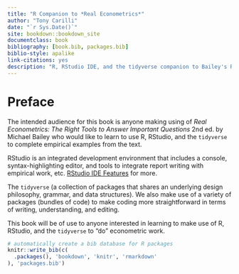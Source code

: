 ```yaml
--- 
title: "R Companion to *Real Econometrics*"
author: "Tony Carilli"
date: "`r Sys.Date()`"
site: bookdown::bookdown_site
documentclass: book
bibliography: [book.bib, packages.bib]
biblio-style: apalike
link-citations: yes
description: "R, RStudio IDE, and the tidyverse companion to Bailey's Real Econometrics"
---
```


# Preface

The intended audience for this book is anyone making using of *Real Econometrics: The Right Tools to Answer Important Questions* 2nd ed. by Michael Bailey who would like to learn to use R, RStudio, and the `tidyverse` to complete empirical examples from the text.  

RStudio is an integrated development environment that includes a console, syntax-highlighting editor, and tools to integrate report writing with empirical work, etc. [RStudio IDE Features](https://rstudio.com/products/rstudio/features/) for more.    

The `tidyverse` (a collection of packages that shares an underlying design philosophy, grammar, and data structures).  We also make use of a variety of packages (bundles of code) to make coding more straightforward in terms of writing, understanding, and editing.  

This book will be of use to anyone interested in learning to make use of R, RStudio, and the `tidyverse` to "do" econometric work.


```r
# automatically create a bib database for R packages
knitr::write_bib(c(
  .packages(), 'bookdown', 'knitr', 'rmarkdown'
), 'packages.bib')
```

